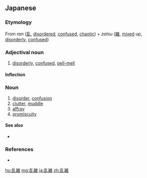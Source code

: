 ==Japanese==
{{ja-kanjitab|らん|ざつ|yomi=on}}

===Etymology===
From ''ran'' ([[乱]], [[disordered]], [[confused]], [[chaotic]]) + ''zatsu'' ([[雑]], [[mixed]] up, [[disorderly]], [[confused]])

===Adjectival noun===
{{ja-adj|infl=na|らんざつ}}

# [[disorderly]], [[confused]], [[pell-mell]]

====Inflection====
{{ja-na|らんざつ}}

===Noun===
{{ja-noun|らんざつ}}

# [[disorder]], [[confusion]]
# [[clutter]], [[muddle]]
# [[affray]]
# [[promiscuity]]

====See also====
* {{ja-r|混乱|こんらん}}

===References===
* {{R:Shogakukan}}

[[hu:乱雑]]
[[mg:乱雑]]
[[ja:乱雑]]
[[zh:乱雑]]